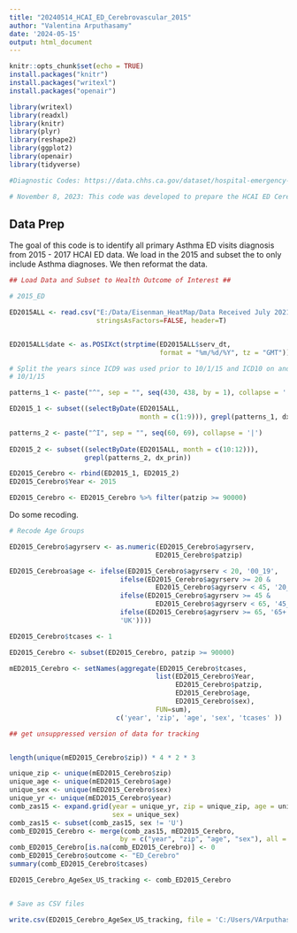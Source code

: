 ---
title: "20240514_HCAI_ED_Cerebrovascular_2015"
author: "Valentina Arputhasamy"
date: '2024-05-15'
output: html_document
---

```{r setup, include=FALSE}
knitr::opts_chunk$set(echo = TRUE)
install.packages("knitr")
install.packages("writexl")
install.packages("openair")

library(writexl)
library(readxl)
library(knitr)
library(plyr)
library(reshape2)
library(ggplot2)
library(openair)
library(tidyverse)

#Diagnostic Codes: https://data.chhs.ca.gov/dataset/hospital-emergency-department-diagnosis-procedure-and-external-cause-codes

# November 8, 2023: This code was developed to prepare the HCAI ED Cerebrovascular data for analysis. We will stratify by age (0-19; 20 - 44; 45 - 64; 65+) and sex (M, F) and merge 2016 with 2017 to sum total Cerebrovascular ED visits by zip. ED visits in the ED file are treat and release only and do not include the ED visits that get hospitalized. In order to include the ED to hospitalized patients, we will need to extract PDD patients using the "srcroute_ns" variable which we don't have. Therefore, this version of the code DOES NOT include PDD records. We also do not have all variables to clean the data 
```

## Data Prep 

The goal of this code is to identify all primary Asthma ED visits diagnosis from 2015 - 2017 HCAI ED data. We load in the 2015 and subset the to only include Asthma diagnoses. We then reformat the data. 

```{r setup, include=FALSE}

## Load Data and Subset to Health Outcome of Interest ##

# 2015_ED

ED2015ALL <- read.csv("E:/Data/Eisenman_HeatMap/Data Received July 2021/EDD/dm_ED2015.csv", 
                      stringsAsFactors=FALSE, header=T) 


ED2015ALL$date <- as.POSIXct(strptime(ED2015ALL$serv_dt, 
                                      format = "%m/%d/%Y", tz = "GMT"))  

# Split the years since ICD9 was used prior to 10/1/15 and ICD10 on and after 
# 10/1/15

patterns_1 <- paste("^", sep = "", seq(430, 438, by = 1), collapse = '|')

ED2015_1 <- subset((selectByDate(ED2015ALL, 
                                 month = c(1:9))), grepl(patterns_1, dx_prin))

patterns_2 <- paste("^I", sep = "", seq(60, 69), collapse = '|')
  
ED2015_2 <- subset((selectByDate(ED2015ALL, month = c(10:12))), 
                   grepl(patterns_2, dx_prin))

ED2015_Cerebro <- rbind(ED2015_1, ED2015_2)
ED2015_Cerebro$Year <- 2015

ED2015_Cerebro <- ED2015_Cerebro %>% filter(patzip >= 90000)

```

Do some recoding. 

```{r setup, include=FALSE}

# Recode Age Groups

ED2015_Cerebro$agyrserv <- as.numeric(ED2015_Cerebro$agyrserv, 
                                     ED2015_Cerebro$patzip)

ED2015_Cerebroa$age <- ifelse(ED2015_Cerebro$agyrserv < 20, '00_19',
                            ifelse(ED2015_Cerebro$agyrserv >= 20 & 
                                     ED2015_Cerebro$agyrserv < 45, '20_44',
                            ifelse(ED2015_Cerebro$agyrserv >= 45 & 
                                     ED2015_Cerebro$agyrserv < 65, '45_64',
                            ifelse(ED2015_Cerebro$agyrserv >= 65, '65+',
                            'UK'))))

ED2015_Cerebro$tcases <- 1

ED2015_Cerebro <- subset(ED2015_Cerebro, patzip >= 90000)

mED2015_Cerebro <- setNames(aggregate(ED2015_Cerebro$tcases, 
                                     list(ED2015_Cerebro$Year, 
                                          ED2015_Cerebro$patzip, 
                                          ED2015_Cerebro$age, 
                                          ED2015_Cerebro$sex), 
                                     FUN=sum), 
                           c('year', 'zip', 'age', 'sex', 'tcases' ))

## get unsuppressed version of data for tracking


length(unique(mED2015_Cerebro$zip)) * 4 * 2 * 3

unique_zip <- unique(mED2015_Cerebro$zip)
unique_age <- unique(mED2015_Cerebro$age)
unique_sex <- unique(mED2015_Cerebro$sex)
unique_yr <- unique(mED2015_Cerebro$year)
comb_zas15 <- expand.grid(year = unique_yr, zip = unique_zip, age = unique_age,
                          sex = unique_sex)
comb_zas15 <- subset(comb_zas15, sex != 'U')
comb_ED2015_Cerebro <- merge(comb_zas15, mED2015_Cerebro,
                            by = c("year", "zip", "age", "sex"), all = TRUE)
comb_ED2015_Cerebro[is.na(comb_ED2015_Cerebro)] <- 0
comb_ED2015_Cerebro$outcome <- "ED_Cerebro"
summary(comb_ED2015_Cerebro$tcases)

ED2015_Cerebro_AgeSex_US_tracking <- comb_ED2015_Cerebro


# Save as CSV files

write.csv(ED2015_Cerebro_AgeSex_US_tracking, file = 'C:/Users/VArputhasamy/Documents/HCAI_ED/Unsuppressed_Output/With_Zeros/Tracking_Data/ED2015_Cerebro_AgeSex_US_fortracking.csv')
```

